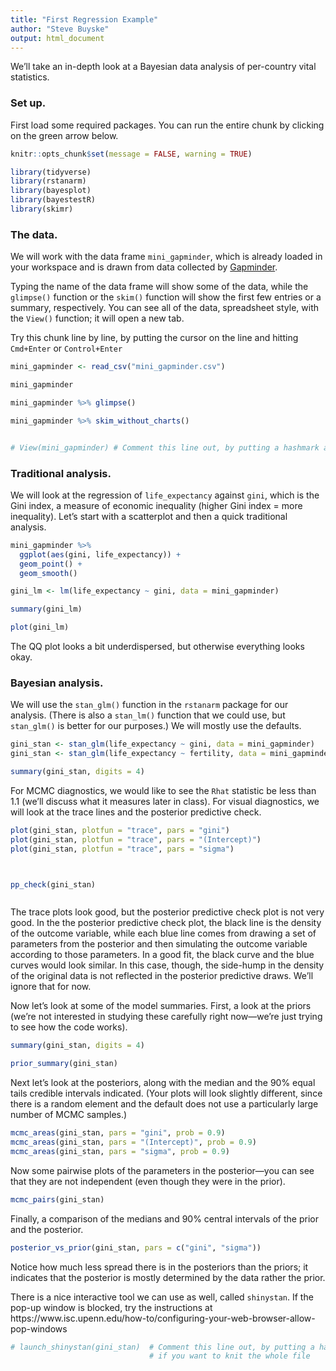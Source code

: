 ```yaml
---
title: "First Regression Example"
author: "Steve Buyske"
output: html_document
---
```


We'll take an in-depth look at a Bayesian data analysis of per-country vital statistics.

### Set up.
First load some required packages. You can run the entire chunk by clicking on the green arrow below.

```r
knitr::opts_chunk$set(message = FALSE, warning = TRUE)

library(tidyverse)
library(rstanarm)
library(bayesplot)
library(bayestestR)
library(skimr)
```
### The data.

We will work with the data frame `mini_gapminder`, which is already loaded in your workspace and is drawn from data collected by [Gapminder](https://www.gapminder.org). 

Typing the name of the data frame will show some of the data, while the `glimpse()` function or the `skim()` function will show the first few entries or a summary, respectively. You can see all of the data, spreadsheet style, with the `View()` function; it will open a new tab.

Try this chunk line by line, by putting the cursor on the line and hitting `Cmd+Enter` or `Control+Enter` 

```r
mini_gapminder <- read_csv("mini_gapminder.csv")

mini_gapminder

mini_gapminder %>% glimpse()

mini_gapminder %>% skim_without_charts()


# View(mini_gapminder) # Comment this line out, by putting a hashmark at the start, if you want to knit the whole file
```


### Traditional analysis.

We will look at the regression of `life_expectancy` against `gini`, which is the Gini index, a measure of economic inequality (higher Gini index = more inequality). Let's start with a scatterplot and then a quick traditional analysis.

```r
mini_gapminder %>%
  ggplot(aes(gini, life_expectancy)) + 
  geom_point() +
  geom_smooth()

gini_lm <- lm(life_expectancy ~ gini, data = mini_gapminder)

summary(gini_lm)

plot(gini_lm)

```

The QQ plot looks a bit underdispersed, but otherwise everything looks okay.

### Bayesian analysis.

We will use the `stan_glm()` function in the `rstanarm` package for our analysis. (There is also a `stan_lm()` function that we could use, but `stan_glm()` is better for our  purposes.) We will mostly use the defaults.

```r

gini_stan <- stan_glm(life_expectancy ~ gini, data = mini_gapminder)
gini_stan <- stan_glm(life_expectancy ~ fertility, data = mini_gapminder)

summary(gini_stan, digits = 4)

```

For MCMC diagnostics,  we would like to see the `Rhat` statistic be less than 1.1 (we'll discuss what it measures later in class). For visual diagnostics, we will look at the trace lines and the posterior predictive check.

```r

plot(gini_stan, plotfun = "trace", pars = "gini")
plot(gini_stan, plotfun = "trace", pars = "(Intercept)")
plot(gini_stan, plotfun = "trace", pars = "sigma")



pp_check(gini_stan)



```

The trace plots look good, but the posterior predictive check plot is not very good. In the the posterior predictive check plot, the black line is the density of the outcome variable, while each blue line comes from drawing a set of parameters from the posterior and then simulating the outcome variable according to those parameters. In a good fit, the black curve and the blue curves would look similar. In this case, though,  the side-hump in the density of the original data is not reflected in the posterior predictive draws.  We'll ignore that for now.


Now let's look at some of the model summaries. First, a look at the priors (we're not interested in studying these carefully right now---we're just trying to see how the code works).

```r
summary(gini_stan, digits = 4)

prior_summary(gini_stan)
```

Next let's look at the posteriors, along with the median and the 90% equal tails credible intervals indicated. (Your plots will look slightly different, since there is a random element and the default does not use a particularly large number of MCMC samples.)

```r
mcmc_areas(gini_stan, pars = "gini", prob = 0.9)
mcmc_areas(gini_stan, pars = "(Intercept)", prob = 0.9)
mcmc_areas(gini_stan, pars = "sigma", prob = 0.9)
```

Now some pairwise plots of the parameters in the posterior---you can see that they are not independent (even though they were in the prior).
```r
mcmc_pairs(gini_stan)
```
Finally, a comparison of the medians and 90% central intervals of the prior and the posterior.

```r
posterior_vs_prior(gini_stan, pars = c("gini", "sigma"))

```

Notice how much less spread there is in the posteriors than the priors; it indicates that the posterior is mostly determined by the data rather the prior.

There is a nice interactive tool we can use as well, called `shinystan`. If the pop-up window is blocked, try the instructions at https://www.isc.upenn.edu/how-to/configuring-your-web-browser-allow-pop-windows

```r
# launch_shinystan(gini_stan)  # Comment this line out, by putting a hashmark at the start, 
                               # if you want to knit the whole file
```
